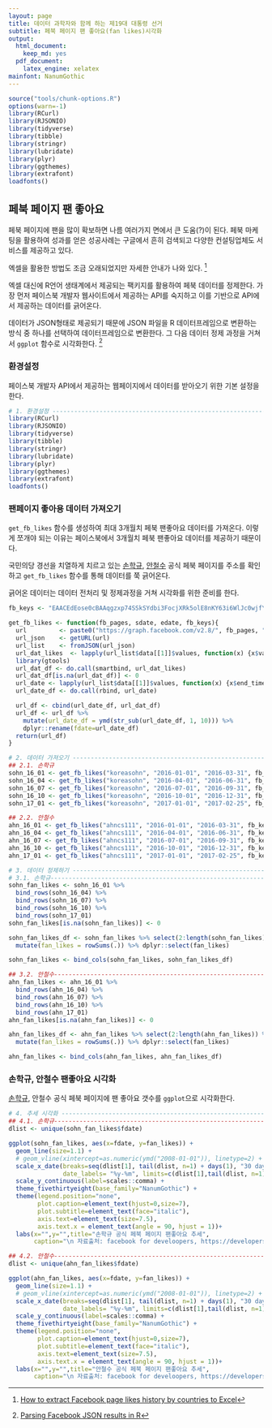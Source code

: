 ```yaml
---
layout: page
title: 데이터 과학자와 함께 하는 제19대 대통령 선거
subtitle: 페북 페이지 팬 좋아요(fan likes)시각화
output:
  html_document: 
    keep_md: yes
  pdf_document:
    latex_engine: xelatex
mainfont: NanumGothic
---
```


```r
source("tools/chunk-options.R")
options(warn=-1)
library(RCurl)
library(RJSONIO)
library(tidyverse)
library(tibble)
library(stringr)
library(lubridate)
library(plyr)
library(ggthemes)
library(extrafont)
loadfonts()

```

## 페북 페이지 팬 좋아요

페북 페이지에 팬을 많이 확보하면 나름 여러가지 면에서 큰 도움(?)이 된다. 
페북 마케팅을 활용하여 성과를 얻은 성공사례는 구글에서 흔히 검색되고 다양한 컨설팅업체도 서비스를 제공하고 있다.

엑셀을 활용한 방법도 조금 오래되었지만 자세한 안내가 나와 있다. [^fb-likes-excel]

[^fb-likes-excel]: [How to extract Facebook page likes history by countries to Excel](https://nocodewebscraping.com/how-to-check-facebook-page-likes-history-by-countries/)

엑셀 대신에 R언어 생태계에서 제공되는 팩키지를 활용하여 페북 데이터를 정제한다.
가장 먼저 페이스북 개발자 웹사이트에서 제공하는 API를 숙지하고 이를 기반으로 API에서 제공하는 데이터를 긁어온다.

데이터가 JSON형태로 제공되기 때문에 JSON 파일을 R 데이터프레임으로 변환하는 방식 중 하나를 선택하여 데이터프레임으로 변환한다.
그 다음 데이터 정제 과정을 거쳐서 `ggplot` 함수로 시각화한다. [^fb-r-json-df]

[^fb-r-json-df]: [Parsing Facebook JSON results in R](http://stackoverflow.com/questions/15758077/parsing-facebook-json-results-in-r)

### 환경설정

페이스북 개발자 API에서 제공하는 웹페이지에서 데이터를 받아오기 위한 기본 설정을 한다.

``` r
# 1. 환경설정 ---------------------------------------------------------------
library(RCurl)
library(RJSONIO)
library(tidyverse)
library(tibble)
library(stringr)
library(lubridate)
library(plyr)
library(ggthemes)
library(extrafont)
loadfonts()
```

### 팬페이지 좋아용 데이터 가져오기  

`get_fb_likes` 함수를 생성하여 최대 3개월치 페북 팬좋아요 데이터를 가져온다.
이렇게 쪼개야 되는 이유는 페이스북에서 3개월치 페북 팬좋아요 데이터를 제공하기 때문이다.

국민의당 경선을 치열하게 치르고 있는 [손학규](https://www.facebook.com/koreasohn/), 
[안철수](https://www.facebook.com/ahncs111/) 공식 페북 페이지를 주소를 확인하고 `get_fb_likes` 함수를 통해 데이터를 쭉 긁어온다.

긁어온 데이터는 데이터 전처리 및 정제과정을 거쳐 시각화를 위한 준비를 한다.

``` r
fb_keys <- "EAACEdEose0cBAAqgzxp74SSkSYdbi3FocjXRk5olE8nKY63i6WlJc0wjfYNE8SsO3l2OcgfdCDEZACkv1U60lJkbpG3UajipT4xo1bIbCJIi0LMpHSkilwAwsinVcJjqrVVCYG0L05g281ZCgP5iufmgn85KzFZCPnJ6ZBYZCyZAkRapY3PAIj"

get_fb_likes <- function(fb_pages, sdate, edate, fb_keys){
  url         <- paste0("https://graph.facebook.com/v2.8/", fb_pages, "/insights/page_fans_country/lifetime?&since=", sdate, "&until=", edate, "&access_token=", fb_keys)
  url_json    <- getURL(url)
  url_list    <- fromJSON(url_json)
  url_dat_likes  <- lapply(url_list$data[[1]]$values, function(x) {x$value})
  library(gtools)
  url_dat_df <- do.call(smartbind, url_dat_likes)
  url_dat_df[is.na(url_dat_df)] <- 0
  url_date <- lapply(url_list$data[[1]]$values, function(x) {x$end_time})
  url_date_df <- do.call(rbind, url_date)

  url_df <- cbind(url_date_df, url_dat_df)
  url_df <- url_df %>%
    mutate(url_date_df = ymd(str_sub(url_date_df, 1, 10))) %>% 
    dplyr::rename(fdate=url_date_df)
  return(url_df)
}

# 2. 데이터 가져오기 ---------------------------------------------------------------
## 2.1. 손학규 
sohn_16_01 <- get_fb_likes("koreasohn", "2016-01-01", "2016-03-31", fb_keys)
sohn_16_04 <- get_fb_likes("koreasohn", "2016-04-01", "2016-06-31", fb_keys)
sohn_16_07 <- get_fb_likes("koreasohn", "2016-07-01", "2016-09-31", fb_keys)
sohn_16_10 <- get_fb_likes("koreasohn", "2016-10-01", "2016-12-31", fb_keys)
sohn_17_01 <- get_fb_likes("koreasohn", "2017-01-01", "2017-02-25", fb_keys)

## 2.2. 안철수
ahn_16_01 <- get_fb_likes("ahncs111", "2016-01-01", "2016-03-31", fb_keys)
ahn_16_04 <- get_fb_likes("ahncs111", "2016-04-01", "2016-06-31", fb_keys)
ahn_16_07 <- get_fb_likes("ahncs111", "2016-07-01", "2016-09-31", fb_keys)
ahn_16_10 <- get_fb_likes("ahncs111", "2016-10-01", "2016-12-31", fb_keys)
ahn_17_01 <- get_fb_likes("ahncs111", "2017-01-01", "2017-02-25", fb_keys)

# 3. 데이터 정제하기 ---------------------------------------------------------------
# 3.1. 손학규-----------------------------------------------------------------------
sohn_fan_likes <- sohn_16_01 %>% 
  bind_rows(sohn_16_04) %>% 
  bind_rows(sohn_16_07) %>% 
  bind_rows(sohn_16_10) %>% 
  bind_rows(sohn_17_01)
sohn_fan_likes[is.na(sohn_fan_likes)] <- 0

sohn_fan_likes_df <- sohn_fan_likes %>% select(2:length(sohn_fan_likes)) %>% 
  mutate(fan_likes = rowSums(.)) %>% dplyr::select(fan_likes)

sohn_fan_likes <- bind_cols(sohn_fan_likes, sohn_fan_likes_df)

## 3.2. 안철수-----------------------------------------------------------------------
ahn_fan_likes <- ahn_16_01 %>% 
  bind_rows(ahn_16_04) %>% 
  bind_rows(ahn_16_07) %>% 
  bind_rows(ahn_16_10) %>% 
  bind_rows(ahn_17_01)
ahn_fan_likes[is.na(ahn_fan_likes)] <- 0

ahn_fan_likes_df <- ahn_fan_likes %>% select(2:length(ahn_fan_likes)) %>% 
  mutate(fan_likes = rowSums(.)) %>% dplyr::select(fan_likes)

ahn_fan_likes <- bind_cols(ahn_fan_likes, ahn_fan_likes_df)
```

### 손학규, 안철수 팬좋아요 시각화

[손학규](https://www.facebook.com/koreasohn/), 
안철수 공식 페북 페이지에 팬 좋아요 갯수를 `ggplot`으로 시각화한다.

``` r
# 4. 추세 시각화 ---------------------------------------------------------------
## 4.1. 손학규-----------------------------------------------------------------------
dlist <- unique(sohn_fan_likes$fdate)

ggplot(sohn_fan_likes, aes(x=fdate, y=fan_likes)) +
  geom_line(size=1.1) +
  # geom_vline(xintercept=as.numeric(ymd("2008-01-01")), linetype=2) +
  scale_x_date(breaks=seq(dlist[1], tail(dlist, n=1) + days(1), "30 day"),
               date_labels= "%y-%m", limits=c(dlist[1],tail(dlist, n=1) + days(1))) +
  scale_y_continuous(label=scales::comma) +
  theme_fivethirtyeight(base_family="NanumGothic") +
  theme(legend.position="none",
        plot.caption=element_text(hjust=0,size=7),
        plot.subtitle=element_text(face="italic"),
        axis.text=element_text(size=7.5),
        axis.text.x = element_text(angle = 90, hjust = 1))+
  labs(x="",y="",title="손학규 공식 페북 페이지 팬좋아요 추세",
       caption="\n 자료출처: facebook for develoopers, https://developers.facebook.com/tools/explorer")

## 4.2. 안철수-----------------------------------------------------------------------
dlist <- unique(ahn_fan_likes$fdate)

ggplot(ahn_fan_likes, aes(x=fdate, y=fan_likes)) +
  geom_line(size=1.1) +
  # geom_vline(xintercept=as.numeric(ymd("2008-01-01")), linetype=2) +
  scale_x_date(breaks=seq(dlist[1], tail(dlist, n=1) + days(1), "30 day"),
               date_labels= "%y-%m", limits=c(dlist[1],tail(dlist, n=1) + days(1))) +
  scale_y_continuous(label=scales::comma) +
  theme_fivethirtyeight(base_family="NanumGothic") +
  theme(legend.position="none",
        plot.caption=element_text(hjust=0,size=7),
        plot.subtitle=element_text(face="italic"),
        axis.text=element_text(size=7.5),
        axis.text.x = element_text(angle = 90, hjust = 1))+
  labs(x="",y="",title="안철수 공식 페북 페이지 팬좋아요 추세",
       caption="\n 자료출처: facebook for develoopers, https://developers.facebook.com/tools/explorer")
```

